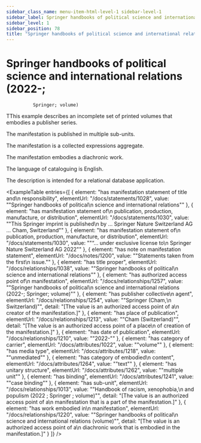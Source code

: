 ```yaml
---
sidebar_class_name: menu-item-html-level-1 sidebar-level-1
sidebar_label: Springer handbooks of political science and international relations (2022-; Springer; volume)
sidebar_level: 1
sidebar_position: 78
title: "Springer handbooks of political science and international relations (2022-;\n              Springer; volume)"
---
```


# Springer handbooks of political science and international relations (2022-;
              Springer; volume)

TThis example describes an incomplete set of printed volumes that embodies a
              publisher series.

The manifestation is published in multiple sub-units.

The manifestation is a collected expressions aggregate.

The manifestation embodies a diachronic work.

The language of cataloguing is English.

The description is intended for a relational database application.

<ExampleTable
  entries={[
    {
      element: "has manifestation statement of title and\n                    responsibility",
      elementUrl: "/docs/statements/1028",
      value: "\"Springer handbooks of political\n                  science and international relations\""
    },
    {
      element: "has manifestation statement of\n                    publication, production, manufacture, or distribution",
      elementUrl: "/docs/statements/1030",
      value: "\"This Springer imprint is published\n                  by … Springer Nature Switzerland AG … Cham, Switzerland\""
    },
    {
      element: "has manifestation statement of\n                    publication, production, manufacture, or distribution",
      elementUrl: "/docs/statements/1030",
      value: "\"“… under exclusive license to\n                  Springer Nature Switzerland AG 2022\""
    },
    {
      element: "has note on manifestation statement",
      elementUrl: "/docs/notes/1200",
      value: "\"Statements taken from the first\n                  issue.\""
    },
    {
      element: "has title proper",
      elementUrl: "/docs/relationships/1038",
      value: "\"Springer handbooks of political\n                  science and international relations\""
    },
    {
      element: "has authorized access point of\n                    manifestation",
      elementUrl: "/docs/relationships/1257",
      value: "\"Springer handbooks of political\n                  science and international relations (2022-; Springer; volume)\""
    },
    {
      element: "has publisher collective\n                    agent",
      elementUrl: "/docs/relationships/1254",
      value: "\"Springer (Cham,\n                    Switzerland)\"",
      detail: "[The value is an authorized access point of a\n                      creator of the manifestation.]"
    },
    {
      element: "has place of publication",
      elementUrl: "/docs/relationships/1213",
      value: "\"Cham (Switzerland)\"",
      detail: "[The value is an authorized access point of a place\n                      of creation of the manifestation.]"
    },
    {
      element: "has date of publication",
      elementUrl: "/docs/relationships/1210",
      value: "\"2022-\""
    },
    {
      element: "has category of carrier",
      elementUrl: "/docs/attributes/1022",
      value: "\"volume\""
    },
    {
      element: "has media type",
      elementUrl: "/docs/attributes/1218",
      value: "\"unmediated\""
    },
    {
      element: "has category of embodied\n                  content",
      elementUrl: "/docs/attributes/1264",
      value: "\"text\""
    },
    {
      element: "has unitary structure",
      elementUrl: "/docs/attributes/1262",
      value: "\"multiple unit\""
    },
    {
      element: "has binding",
      elementUrl: "/docs/attributes/1241",
      value: "\"case binding\""
    },
    {
      element: "has sub-unit",
      elementUrl: "/docs/relationships/1013",
      value: "\"Handbook of racism, xenophobia,\n                    and populism (2022 ; Springer ; volume)\"",
      detail: "[The value is an authorized access point of a\n                      manifestation that is a part of the manifestation.]"
    },
    {
      element: "has work embodied in\n                      manifestation",
      elementUrl: "/docs/relationships/1220",
      value: "\"Springer handbooks of political\n                    science and international relations (volume)\"",
      detail: "[The value is an authorized access point of a\n                      diachronic work that is embodied in the manifestation.]"
    }
  ]}
/>

